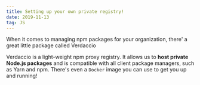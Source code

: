 ```yaml
---
title: Setting up your own private registry!
date: 2019-11-13
tag: JS
---
```




When it comes to managing npm packages for your organization, there' a great little package
called <TextLink href="https://github.com/verdaccio/verdaccio">Verdaccio</TextLink>

Verdaccio is a light-weight npm proxy registry. It allows us to **host private Node.js packages**
and is compatible with all client package managers, such as Yarn and npm. There's even a `Docker`
image you can use to get you up and running!
